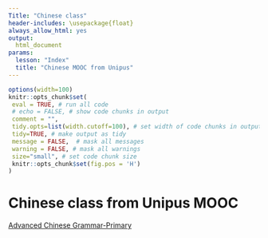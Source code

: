 ```yaml
---
Title: "Chinese class"    
header-includes: \usepackage{float}
always_allow_html: yes
output:
  html_document 
params: 
  lesson: "Index"
  title: "Chinese MOOC from Unipus" 
---
```


<!-- ---------------------------------------------------------------- -->
<!-- ----------------------- rmd settings --------------------------- -->
<!-- ---------------------------------------------------------------- -->

<!-- rmd settings -->
```r
options(width=100)
knitr::opts_chunk$set(
 eval = TRUE, # run all code
 # echo = FALSE, # show code chunks in output 
 comment = "",
 tidy.opts=list(width.cutoff=100), # set width of code chunks in output
 tidy=TRUE, # make output as tidy
 message = FALSE,  # mask all messages
 warning = FALSE, # mask all warnings 
 size="small", # set code chunk size
 knitr::opts_chunk$set(fig.pos = 'H')
)
```

# Chinese class from Unipus MOOC  
[Advanced Chinese Grammar-Primary](https://moocs.unipus.cn/my/course/373)    






  

